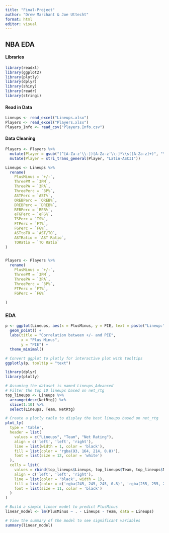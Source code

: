 ```yaml
---
title: "Final-Project"
author: "Drew Marchant & Joe Uttecht"
format: html
editor: visual
---
```


## NBA EDA

#### Libraries

```r
library(readxl)
library(ggplot2)
library(plotly)
library(dplyr)
library(shiny)
library(readr)
library(stringi)
```

#### Read in Data

```r
Lineups <- read_excel("Lineups.xlsx")
Players <- read_excel("Players.xlsx")
Players_Info <- read_csv("Players.Info.csv")
```

#### Data Cleaning

```r
Players <- Players %>%
  mutate(Player = gsub("(^[A-Za-z'\\-])[A-Za-z'\\-]*\\s([A-Za-z]+)", "\\1. \\2", Player)) %>%
  mutate(Player = stri_trans_general(Player, "Latin-ASCII"))

Lineups <- Lineups %>%
  rename(
    PlusMinus = `+/-`,
    ThreePM = `3PM`,
    ThreePA = `3PA`,
    ThreePerc = `3P%`,
    ASTPerc = `AST%`,
    OREBPerc = `OREB%`,
    DREBPerc = `DREB%`,
    REBPerc = `REB%`,
    eFGPerc = `eFG%`,
    TSPerc = `TS%`,
    FTPerc = `FT%`,
    FGPerc = `FG%`,
    ASTtoTO = `AST/TO`,
    ASTRatio = `AST Ratio`,
    TORatio = `TO Ratio`
)


Players <- Players %>%
  rename(
    PlusMinus = `+/-`,
    ThreePM = `3PM`,
    ThreePA = `3PA`,
    ThreePerc = `3P%`,
    FTPerc = `FT%`,
    FGPerc = `FG%`
    
)

```

### EDA

```r
p <- ggplot(Lineups, aes(x = PlusMinus, y = PIE, text = paste("Lineup:", Lineups, "<br>team:", Team, "<br>+/-:", PlusMinus, "<br>PIE:", PIE))) + 
  geom_point() + 
  labs(title = "Correlation between +/- and PIE", 
       x = "Plus Minus", 
       y = "PIE") + 
  theme_minimal()

# Convert ggplot to plotly for interactive plot with tooltips
ggplotly(p, tooltip = "text")
```

```r
library(dplyr)
library(plotly)

# Assuming the dataset is named Lineups_Advanced
# Filter the top 10 lineups based on net_rtg
top_lineups <- Lineups %>%
  arrange(desc(NetRtg)) %>%
  slice(1:10) %>%
  select(Lineups, Team, NetRtg)

# Create a plotly table to display the best lineups based on net_rtg
plot_ly(
  type = 'table',
  header = list(
    values = c("Lineups", "Team", "Net Rating"),
    align = c('left', 'left', 'right'),
    line = list(width = 1, color = 'black'),
    fill = list(color = 'rgba(93, 164, 214, 0.8)'),
    font = list(size = 12, color = 'white')
  ),
  cells = list(
    values = rbind(top_lineups$Lineups, top_lineups$Team, top_lineups$NetRtg),
    align = c('left', 'left', 'right'),
    line = list(color = 'black', width = 1),
    fill = list(color = c('rgba(245, 245, 245, 0.8)', 'rgba(255, 255, 255, 0.8)')),
    font = list(size = 11, color = 'black')
  )
)
```

```r
# Build a simple linear model to predict PlusMinus
linear_model <- lm(PlusMinus ~ . - Lineups - Team, data = Lineups)

# View the summary of the model to see significant variables
summary(linear_model)

```
